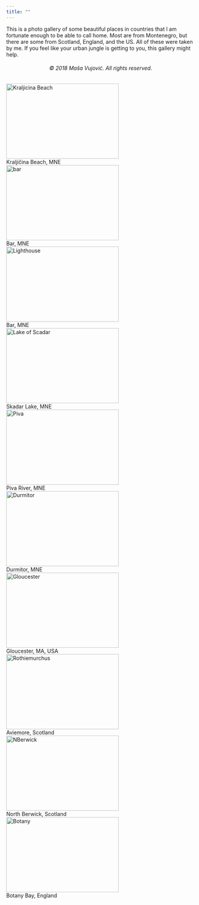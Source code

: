 ```yaml
---
title: ""
---
```


<link rel="stylesheet" href="styles.css" type="text/css">

This is a photo gallery of some beautiful places in countries that I am fortunate enough to be able to call home. Most are from Montenegro, but there are some from Scotland, England, and the US. All of these were taken by me. If you feel like your urban jungle is getting to you, this gallery might help.

<center>
###### &copy; 2018 Maša Vujović. All rights reserved.
</center>

<html>

<body>

<div class="gallery">
  <a target="_blank" href="images/kraljicina.JPG">
    <img src="images/kraljicina.JPG" alt="Kraljicina Beach" width="300" height="200">
  </a>
  <div class="desc">Kraljičina Beach, MNE
  </div>
</div>

<div class="gallery">
  <a target="_blank" href="images/bar.JPG">
    <img src="images/bar.jpg" alt="bar" width="300" height="200">
  </a>
  <div class="desc">Bar, MNE
  </div>
</div>

<div class="gallery">
  <a target="_blank" href="images/lighthouse.jpg">
    <img src="images/lighthouse.jpg" alt="Lighthouse" width="300" height="200">
  </a>
  <div class="desc">Bar, MNE
  </div>
</div>

<div class="gallery">
  <a target="_blank" href="images/skadarsko.JPG">
    <img src="images/skadarsko.jpg" alt="Lake of Scadar" width="300" height="200">
  </a>
  <div class="desc">Skadar Lake, MNE
  </div>
</div>

<div class="gallery">
  <a target="_blank" href="images/piva.JPG">
    <img src="images/piva.jpg" alt="Piva" width="300" height="200">
  </a>
  <div class="desc">Piva River, MNE
  </div>
</div>

<div class="gallery">
  <a target="_blank" href="images/durmitor.JPG">
    <img src="images/durmitor.jpg" alt="Durmitor" width="300" height="200">
  </a>
  <div class="desc">Durmitor, MNE
  </div>
</div>

<div class="gallery">
  <a target="_blank" href="images/gloucester.JPG">
    <img src="images/gloucester.jpg" alt="Gloucester" width="300" height="200">
  </a>
  <div class="desc">Gloucester, MA, USA
  </div>
</div>

<div class="gallery">
  <a target="_blank" href="images/rothiemurchus.JPG">
    <img src="images/rothiemurchus.jpg" alt="Rothiemurchus" width="300" height="200">
  </a>
  <div class="desc">Aviemore, Scotland
  </div>
</div>

<div class="gallery">
  <a target="_blank" href="images/nberwick.JPG">
    <img src="images/nberwick.jpg" alt="NBerwick" width="300" height="200">
  </a>
  <div class="desc">North Berwick, Scotland
  </div>
</div>

<div class="gallery">
  <a target="_blank" href="images/botany.JPG">
    <img src="images/botany.jpg" alt="Botany" width="300" height="200">
  </a>
  <div class="desc">Botany Bay, England
  </div>
</div>

</html>